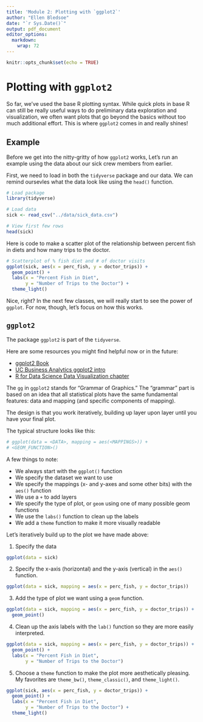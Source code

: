 ```yaml
---
title: 'Module 2: Plotting with `ggplot2`'
author: "Ellen Bledsoe"
date: "`r Sys.Date()`"
output: pdf_document
editor_options: 
  markdown: 
    wrap: 72
---
```


```r
knitr::opts_chunk$set(echo = TRUE)
```

# Plotting with `ggplot2`

So far, we've used the base R plotting syntax. While quick plots in base
R can still be really useful ways to do preliminary data exploration and
visualization, we often want plots that go beyond the basics without too
much additional effort. This is where `ggplot2` comes in and really
shines!

## Example

Before we get into the nitty-gritty of how `ggplot2` works, Let's run an
example using the data about our sick crew members from earlier.

First, we need to load in both the `tidyverse` package and our data. We
can remind oursevles what the data look like using the `head()`
function.

```r
# Load package
library(tidyverse)

# Load data
sick <- read_csv("../data/sick_data.csv")

# View first few rows
head(sick)
```

Here is code to make a scatter plot of the relationship between percent
fish in diets and how many trips to the doctor.

```r
# Scatterplot of % fish diet and # of doctor visits
ggplot(sick, aes(x = perc_fish, y = doctor_trips)) +
  geom_point() +
  labs(x = "Percent Fish in Diet",
       y = "Number of Trips to the Doctor") +
  theme_light()
```

Nice, right? In the next few classes, we will really start to see the
power of `ggplot`. For now, though, let's focus on how this works.

## `ggplot2`

The package `ggplot2` is part of the `tidyverse`.

Here are some resources you might find helpful now or in the future:

-   [ggplot2 Book](https://ggplot2-book.org/getting-started.html)
-   [UC Business Analytics ggplot2
    intro](https://uc-r.github.io/ggplot_intro)
-   [R for Data Science Data Visualization
    chapter](https://r4ds.had.co.nz/data-visualisation.html)

The `gg` in `ggplot2` stands for "Grammar of Graphics." The "grammar"
part is based on an idea that all statistical plots have the same
fundamental features: data and mapping (and specific components of
mapping).

The design is that you work iteratively, building up layer upon layer
until you have your final plot.

The typical structure looks like this:

```r
# ggplot(data = <DATA>, mapping = aes(<MAPPINGS>)) +  
# <GEOM_FUNCTION>()
```

A few things to note:

-   We always start with the `ggplot()` function
-   We specify the dataset we want to use
-   We specify the mappings (x- and y-axes and some other bits) with the
    `aes()` function
-   We use a `+` to add layers
-   We specify the type of plot, or `geom` using one of many possible
    geom functions
-   We use the `labs()` function to clean up the labels
-   We add a `theme` function to make it more visually readable

Let's iteratively build up to the plot we have made above:

1)  Specify the data

```r
ggplot(data = sick)
```

2)  Specify the x-axis (horizontal) and the y-axis (vertical) in the
    `aes()` function.

```r
ggplot(data = sick, mapping = aes(x = perc_fish, y = doctor_trips))
```

3)  Add the type of plot we want using a `geom` function.

```r
ggplot(data = sick, mapping = aes(x = perc_fish, y = doctor_trips)) +
  geom_point()
```

4)  Clean up the axis labels with the `lab()` function so they are more
    easily interpreted.

```r
ggplot(data = sick, mapping = aes(x = perc_fish, y = doctor_trips)) +
  geom_point() +
  labs(x = "Percent Fish in Diet",
       y = "Number of Trips to the Doctor") 
```

5)  Choose a `theme` function to make the plot more aesthetically
    pleasing. My favorites are `theme_bw()`, `theme_classic()`, and
    `theme_light()`.

```r
ggplot(sick, aes(x = perc_fish, y = doctor_trips)) +
  geom_point() +
  labs(x = "Percent Fish in Diet",
       y = "Number of Trips to the Doctor") +
  theme_light()
```
